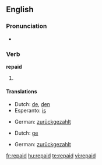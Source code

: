 ==English==

===Pronunciation===
* {{IPA|/ɻi'peɪd/}}
*: {{rhymes|eɪd}}

===Verb===
'''repaid'''

# {{past of| to [[repay]]}}

====Translations====
{{trans-top|past tense of repay}}
* Dutch: [[de]], [[den]]
* Esperanto: [[is]]
{{trans-mid}}
* German: [[zurückgezahlt]]
{{trans-bottom}}
{{trans-top|past participle of repay}}
* Dutch: [[ge]]
{{trans-mid}}
* German: [[zurückgezahlt]]
{{trans-bottom}}

[[fr:repaid]]
[[hu:repaid]]
[[te:repaid]]
[[vi:repaid]]